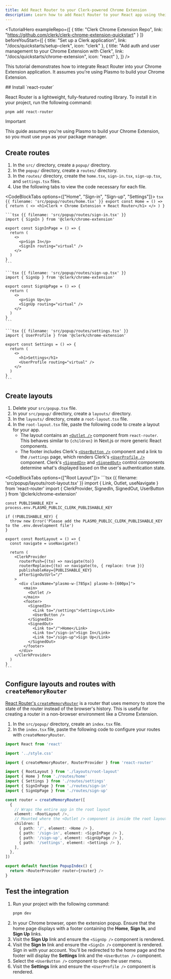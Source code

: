 ```yaml
---
title: Add React Router to your Clerk-powered Chrome Extension
description: Learn how to add React Router to your React app using their Data API router.
---
```


<TutorialHero
  exampleRepo={[
    {
      title: "Clerk Chrome Extension Repo",
      link: "https://github.com/clerk/clerk-chrome-extension-quickstart"
    }
  ]}
  beforeYouStart={[
    {
      title: "Set up a Clerk application",
      link: "/docs/quickstarts/setup-clerk",
      icon: "clerk"
    },
    {
      title: "Add auth and user management to your Chrome Extension with Clerk",
      link: "/docs/quickstarts/chrome-extension",
      icon: "react"
    },
  ]}
/>

This tutorial demonstrates how to integrate React Router into your Chrome Extension application. It assumes you're using Plasmo to build your Chrome Extension.

<Steps>
  ## Install `react-router`

  React Router is a lightweight, fully-featured routing library. To install it in your project, run the following command:

  ```bash {{ filename: 'terminal' }}
  pnpm add react-router
  ```

  > [!IMPORTANT]
  > This guide assumes you're using Plasmo to build your Chrome Extension, so you must use `pnpm` as your package manager.

  ## Create routes

  1. In the `src/` directory, create a `popup/` directory.
  1. In the `popup/` directory, create a `routes/` directory.
  1. In the `routes/` directory, create the `home.tsx`, `sign-in.tsx`, `sign-up.tsx`, and `settings.tsx` files.
  1. Use the following tabs to view the code necessary for each file.

  <CodeBlockTabs options={["Home", "Sign-in", "Sign-up", "Settings"]}>
    ```tsx {{ filename: 'src/popup/routes/home.tsx' }}
    export const Home = () => {
      return (
        <>
          <h1>Clerk + Chrome Extension + React Router</h1>
        </>
      )
    }
    ```

    ```tsx {{ filename: 'src/popup/routes/sign-in.tsx' }}
    import { SignIn } from '@clerk/chrome-extension'

    export const SignInPage = () => {
      return (
        <>
          <p>Sign In</p>
          <SignIn routing="virtual" />
        </>
      )
    }
    ```

    ```tsx {{ filename: 'src/popup/routes/sign-up.tsx' }}
    import { SignUp } from '@clerk/chrome-extension'

    export const SignUpPage = () => {
      return (
        <>
          <p>Sign Up</p>
          <SignUp routing="virtual" />
        </>
      )
    }
    ```

    ```tsx {{ filename: 'src/popup/routes/settings.tsx' }}
    import { UserProfile } from '@clerk/chrome-extension'

    export const Settings = () => {
      return (
        <>
          <h1>Settings</h1>
          <UserProfile routing="virtual" />
        </>
      )
    }
    ```
  </CodeBlockTabs>

  ## Create layouts

  1. Delete your `src/popup.tsx` file.
  1. In your `src/popup/` directory, create a `layouts/` directory.
  1. In the `layouts/` directory, create a `root-layout.tsx` file.
  1. In the `root-layout.tsx` file, paste the following code to create a layout for your app.
     - The layout contains an [`<Outlet />`](https://reactrouter.com/en/main/components/outlet) component from `react-router`. This behaves similar to `{children}` in Next.js or more generic React components.
     - The footer includes Clerk's [`<UserButton />`](/docs/reference/general/components/user/user-button) component and a link to the `/settings` page, which renders Clerk's [`<UserProfile />`](/docs/reference/general/components/user/user-profile) component. Clerk's [`<SignedIn>`](/docs/reference/general/components/control/signed-in) and [`<SignedOut>`](/docs/reference/general/components/control/signed-out) control components determine what's displayed based on the user's authentication state.

  <CodeBlockTabs options={["Root Layout"]}>
    ```tsx {{ filename: 'src/popup/layouts/root-layout.tsx' }}
    import { Link, Outlet, useNavigate } from 'react-router'
    import { ClerkProvider, SignedIn, SignedOut, UserButton } from '@clerk/chrome-extension'

    const PUBLISHABLE_KEY = process.env.PLASMO_PUBLIC_CLERK_PUBLISHABLE_KEY

    if (!PUBLISHABLE_KEY) {
      throw new Error('Please add the PLASMO_PUBLIC_CLERK_PUBLISHABLE_KEY to the .env.development file')
    }

    export const RootLayout = () => {
      const navigate = useNavigate()

      return (
        <ClerkProvider
          routerPush={(to) => navigate(to)}
          routerReplace={(to) => navigate(to, { replace: true })}
          publishableKey={PUBLISHABLE_KEY}
          afterSignOutUrl="/"
        >
          <div className="plasmo-w-[785px] plasmo-h-[600px]">
            <main>
              <Outlet />
            </main>
            <footer>
              <SignedIn>
                <Link to="/settings">Settings</Link>
                <UserButton />
              </SignedIn>
              <SignedOut>
                <Link to="/">Home</Link>
                <Link to="/sign-in">Sign In</Link>
                <Link to="/sign-up">Sign Up</Link>
              </SignedOut>
            </footer>
          </div>
        </ClerkProvider>
      )
    }
    ```
  </CodeBlockTabs>

  ## Configure layouts and routes with `createMemoryRouter`

  [React Router's `createMemoryRouter`](https://reactrouter.com/en/main/routers/create-memory-router) is a router that uses memory to store the state of the router instead of the browser's history. This is useful for creating a router in a non-browser environment like a Chrome Extension.

  1. In the `src/popup/` directory, create an `index.tsx` file.
  1. In the `index.tsx` file, paste the following code to configure your routes with `createMemoryRouter`.

  ```ts {{ filename: 'src/popup/index.tsx' }}
  import React from 'react'

  import '../style.css'

  import { createMemoryRouter, RouterProvider } from 'react-router'

  import { RootLayout } from './layouts/root-layout'
  import { Home } from './routes/home'
  import { Settings } from './routes/settings'
  import { SignInPage } from './routes/sign-in'
  import { SignUpPage } from './routes/sign-up'

  const router = createMemoryRouter([
    {
      // Wraps the entire app in the root layout
      element: <RootLayout />,
      // Mounted where the <Outlet /> component is inside the root layout
      children: [
        { path: '/', element: <Home /> },
        { path: '/sign-in', element: <SignInPage /> },
        { path: '/sign-up', element: <SignUpPage /> },
        { path: '/settings', element: <Settings /> },
      ],
    },
  ])

  export default function PopupIndex() {
    return <RouterProvider router={router} />
  }
  ```

  ## Test the integration

  1. Run your project with the following command:
     ```bash {{ filename: 'terminal' }}
     pnpm dev
     ```
  1. In your Chrome browser, open the extension popup. Ensure that the home page displays with a footer containing the **Home**, **Sign In**, and **Sign Up** links.
  1. Visit the **Sign Up** link and ensure the `<SignUp />` component is rendered.
  1. Visit the **Sign In** link and ensure the `<SignIn />` component is rendered. Sign in with your account. You'll be redirected to the home page and the footer will display the **Settings** link and the `<UserButton />` component.
  1. Select the `<UserButton />` component to open the user menu.
  1. Visit the **Settings** link and ensure the `<UserProfile />` component is rendered.
</Steps>
